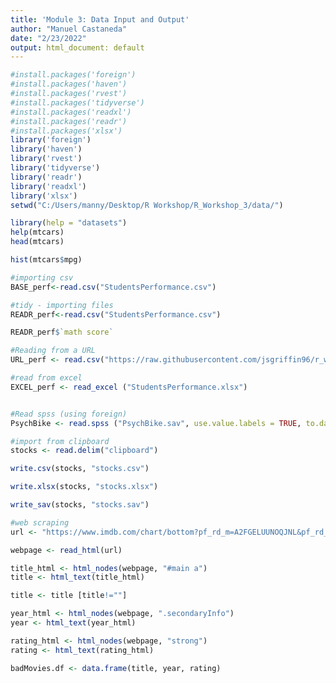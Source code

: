 ```yaml
---
title: 'Module 3: Data Input and Output'
author: "Manuel Castaneda"
date: "2/23/2022"
output: html_document: default
---
```




```r
#install.packages('foreign')
#install.packages('haven')
#install.packages('rvest')
#install.packages('tidyverse')
#install.packages('readxl')
#install.packages('readr')
#install.packages('xlsx')
library('foreign')
library('haven')
library('rvest')
library('tidyverse')
library('readr')
library('readxl')
library('xlsx')
setwd("C:/Users/manny/Desktop/R Workshop/R_Workshop_3/data/")

library(help = "datasets")
help(mtcars)
head(mtcars)

hist(mtcars$mpg)

#importing csv
BASE_perf<-read.csv("StudentsPerformance.csv")

#tidy - importing files
READR_perf<-read.csv("StudentsPerformance.csv")

READR_perf$`math score`

#Reading from a URL
URL_perf <- read.csv("https://raw.githubusercontent.com/jsgriffin96/r_workshop_3_data/master/data/StudentsPerformance.csv")

#read from excel
EXCEL_perf <- read_excel ("StudentsPerformance.xlsx")


#Read spss (using foreign)
PsychBike <- read.spss ("PsychBike.sav", use.value.labels = TRUE, to.data.frame = TRUE)

#import from clipboard
stocks <- read.delim("clipboard")

write.csv(stocks, "stocks.csv")

write.xlsx(stocks, "stocks.xlsx")

write_sav(stocks, "stocks.sav")

#web scraping
url <- "https://www.imdb.com/chart/bottom?pf_rd_m=A2FGELUUNOQJNL&pf_rd_p=4da9d9a5-d299-43f2-9c53-f0efa18182cd&pf_rd_r=Z2TFMCSJZQMJS52FPA69&pf_rd_s=right-4&pf_rd_t=15506&pf_rd_i=moviemeter&ref_=chtmvm_ql_8"

webpage <- read_html(url)

title_html <- html_nodes(webpage, "#main a")
title <- html_text(title_html)

title <- title [title!=""]

year_html <- html_nodes(webpage, ".secondaryInfo")
year <- html_text(year_html)

rating_html <- html_nodes(webpage, "strong")
rating <- html_text(rating_html)

badMovies.df <- data.frame(title, year, rating)
```
